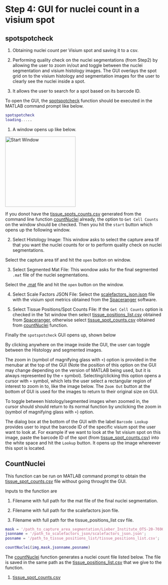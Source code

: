 # Step 4: GUI for nuclei count in a visium spot

## spotspotcheck 

1. Obtaining nuclei count per Visium spot and saving it to a csv.

2. Performing quality check on the nuclei segmentations (from Step2) by allowing the user to zoom in/out and toggle between the nuclei segmentation and visium histology images. The GUI overlays the spot grid on to the visium histology and segmentation images for the user to clearly see the nuclei inside a spot.

3. It allows the user to search for a spot based on its barcode ID.

To open the GUI, the [spotspotcheck]() function should be executed in the MATLAB command prompt like below.

```MATLAB
spotspotcheck
loading.....
```

1. A window opens up like below. 

<img src="images/start.png" title="Start Window" width="225"/>

If you donot have the [tissue_spots_counts.csv](https://github.com/LieberInstitute/VisiumLIBD/blob/main/pipeline_outputs/spotspotcheck/tissue_spot_counts.csv) generated from the command line function [countNuclei](https://github.com/LieberInstitute/VisiumLIBD/blob/main/code/countNuclei.m) already, the option to `Get Cell Counts` on the window should be checked. Then you hit the `start` button which opens up the following window.

2. Select Histology Image: This window asks to select the capture area tif that you want the nuclei counts for or to perform quality check on nuclei segmentations. 

Select the capture area tif and hit the `open` button on window.

3. Select Segmented Mat File: This wondow asks for the final segmented `.mat` file of the nuclei segmentations.

Select the [.mat]() file and hit the `open` button on the window.

4. Select Scale Factors JSON File: Select the [scalefactors_json.json]() file with the visium spot metrics obtained from the [Spaceranger]() software. 


5. Select Tissue Positions/Spot Counts File: If the `Get Cell Counts` option is checked in the 1st window then select [tissue_positions_list.csv]() obtained from [Spaceranger](), otherwise select [tissue_spot_counts.csv]() obtained from [countNuclei]() function.

Finally the `spotspotcheck` GUI opens up, shown below

By clicking anywhere on the image inside the GUI, the user can toggle between the Histology and segmented images. 

The zoom in (symbol of magnifying glass with `+`) option is provided in the menubar at the top of the GUI (Note the position of this option on the GUI may change depending on the version of MATLAB being used, but it is always represented by the `+` symbol). Selecting/clicking this option opens a cursor with `+` symbol, which lets the user select a rectangular region of interest to zoom in to, like the image below. The `Zoom Out` button at the bottom of GUI is used for the images to return to their original size on GUI.


To toggle between histology/segmented images when zoomed in, the cursor should should return to its normal function by unclicking the zoom in (symbol of magnifying glass with `+`) option.


The dialog box at the bottom of the GUI with the label `Barcode Lookup` provides user to input the barcode ID of the specific visium spot the user want to look at. For example if we want to look at the 1st visium spot on this image, paste the barcode ID of the spot (from [tissue_spot_counts.csv]()) into the white space and hit the `Lookup` button. It opens up the image whereever this spot is located.

## CountNuclei

This function can be run on MATLAB command prompt to obtain the [tissue_spot_counts.csv]() file without going throught the GUI.

Inputs to the function are

1. Filename with full path for the mat file of the final nuclei segmentation.

2. Filename with full path for the scalefactors json file.

3. Filename with full path for the tissue_positions_list csv file.

```MATLAB
mask = '/path_to_capture_area_segmentation/Lieber_Institute_OTS-20-7690_rush_anterior_A1_nuclei.mat';
jsonname = '/path_to_scalefactors_json/scalefactors_json.json';
posname = '/path_to_tissue_positions_list/tissue_positions_list.csv';

countNuclei(img,mask,jsonname,posname)
```

The  [countNuclei]() function generates a nuclei count file listed below. The file is saved in the same path as the [tissue_positions_list.csv]() that we give to the function. 

1.  [tissue_spot_counts.csv]()





